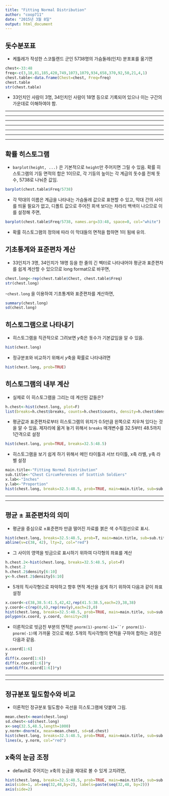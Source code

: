 ```yaml
---
title: "Fitting Normal Distribution"
author: "coop711"
date: "2015년 3월 8일"
output: html_document
---
```


돗수분포표 
---------
- 케틀레가 작성한 스코틀랜드 군인 5738명의 가슴둘레(인치) 분포표를 옮기면 

```r
chest<-33:48
freq<-c(3,18,81,185,420,749,1073,1079,934,658,370,92,50,21,4,1)
chest.table<-data.frame(Chest=chest, Freq=freq)
chest.table
str(chest.table)
```

- 33인치인 사람이 3명, 34인치인 사람이 18명 등으로 기록되어 있으나 이는 구간의 가운데로 이해하여야 함.

---

---

---

---

---

---

---


확률 히스토그램
---------------

- `barplot(height, ...)` 은 기본적으로 `height`만 주어지면 그릴 수 있음. 확률 히스토그램의 기둥 면적의 합은 1이므로, 각 기둥의 높이는 각 계급의 돗수를 전체 돗수, 5738로 나눠준 값임.

```r
barplot(chest.table$Freq/5738)
```

- 각 막대의 이름은 계급을 나타내는 가슴둘레 값으로 표현할 수 있고, 막대 간의 사이를 띄울 필요가 없고, 디폴트 값으로 주어진 회색 보다는 차라리 백색이 나으므로 이를 설정해 주면,

```r
barplot(chest.table$Freq/5738, names.arg=33:48, space=0, col="white")
``` 

- 확률 히스토그램의 정의에 따라 이 막대들의 면적을 합하면 1이 됨에 유의.

기초통계와 표준편차 계산
------------------------

- 33인치가 3명, 34인치가 18명 등을 한 줄의 긴 벡터로 나타내어야 평균과 표준편차를 쉽게 계산할 수 있으므로 long format으로 바꾸면,

```r
chest.long<-rep(chest.table$Chest, chest.table$Freq)
str(chest.long)
```

-`chest.long` 을 이용하여 기초통계와 표준편차를 계산하면,

```r
summary(chest.long)
sd(chest.long)
```

히스토그램으로 나타내기
-----------------------

- 히스토그램을 직관적으로 그려보면 $y$축은 돗수가 기본값임을 알 수 있음.

```r
hist(chest.long)
```

- 정규분포와 비교하기 위해서 $y$축을 확률로 나타내려면

```r
hist(chest.long, prob=TRUE)
```

히스토그램의 내부 계산
----------------------

- 실제로 이 히스토그램을 그리는 데 계산된 값들은?

```r
h.chest<-hist(chest.long, plot=F)
list(breaks=h.chest$breaks, counts=h.chest$counts, density=h.chest$density, mids=h.chest$mids)
```

- 평균값과 표준편차로부터 히스토그램의 위치가 0.5만큼 왼쪽으로 치우쳐 있다는 것을 알 수 있음. 제자리에 옮겨 놓기 위해서 `breaks` 매개변수를 32.5부터 48.5까지 1간격으로 설정

```r
hist(chest.long, prob=TRUE, breaks=32.5:48.5)
```

- 히스토그램을 보기 쉽게 하기 위해서 메인 타이틀과 서브 타이틀, x축 라벨, y축 라벨 설정

```r
main.title<-"Fitting Normal Distribution"
sub.title<-"Chest Circumferences of Scottish Soldiers"
x.lab<-"Inches"
y.lab<-"Proportion"
hist(chest.long, breaks=32.5:48.5, prob=TRUE, main=main.title, sub=sub.title, xlab=x.lab, ylab=y.lab)
```
---

---


평균 $\pm$  표준편차의 의미
---------------------------

- 평균을 중심으로 $\pm$표준편차 만큼 떨어진 자료를 붉은 색 수직점선으로 표시.
```r
hist(chest.long, breaks=32.5:48.5, prob=T, main=main.title, sub=sub.title, xlab=x.lab, ylab=y.lab)
abline(v=c(38, 42), lty=2, col="red")
```

- 그 사이의 영역을 빗금으로 표시하기 위하여 다각형의 좌표를 계산

```r
h.chest.2<-hist(chest.long, breaks=32.5:48.5, plot=F)
h.chest.2
h.chest.2$density[6:10]
y<-h.chest.2$density[6:10]
```

- 5개의 직사각형으로 파악하고 향후 면적 계산을 쉽게 하기 위하여 다음과 같이 좌표 설정

```r
x.coord<-c(38,38.5:41.5,42,42,rep(41.5:38.5,each=2),38,38)
y.coord<-c(rep(0,6),rep(rev(y),each=2),0)
hist(chest.long, breaks=32.5:48.5, prob=TRUE, main=main.title, sub=sub.title, xlab=x.lab, ylab=y.lab)
polygon(x.coord, y.coord, density=20)
```

- 이론적으로 빗금친 부분의 면적은 `pnorm(1)-pnorm(-1)=``r pnorm(1)-pnorm(-1)`에 가까울 것으로 예상. 5개의 직사각형의 면적을 구하여 합하는 과정은 다음과 같음.

```r
x.coord[1:6]
y
diff(x.coord[1:6])
diff(x.coord[1:6])*y
sum(diff(x.coord[1:6])*y)
```

---

---

정규분포 밀도함수와 비교
------------------------
- 이론적인 정규분포 밀도함수 곡선을 히스토그램에 덧붙여 그림.

```r
mean.chest<-mean(chest.long)
sd.chest<-sd(chest.long)
x<-seq(32.5,48.5,length=1000)
y.norm<-dnorm(x, mean=mean.chest, sd=sd.chest)
hist(chest.long, breaks=32.5:48.5, prob=TRUE, main=main.title, sub=sub.title, xlab=x.lab, ylab=y.lab)
lines(x, y.norm, col="red")
```

x축의 눈금 조정
---------------

- default로 주어지는 $x$축의 눈금을 제대로 볼 수 있게 고치려면,

```r
hist(chest.long, breaks=32.5:48.5, prob=TRUE, main=main.title, sub=sub.title, xlab=x.lab, ylab=y.lab, axes=F)
axis(side=1, at=seq(32,48,by=2), labels=paste(seq(32,48, by=2)))
axis(side=2)
```




